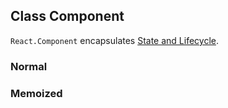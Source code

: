 
## Class Component

`React.Component` encapsulates [State and Lifecycle](https://reactjs.org/docs/state-and-lifecycle.html).

### Normal

<ClassComponent isMemoized={false} />

### Memoized

<ClassComponent isMemoized={true} />
